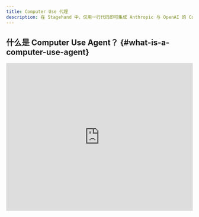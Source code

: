 ```yaml
---
title: Computer Use 代理
description: 在 Stagehand 中，仅用一行代码即可集成 Anthropic 与 OpenAI 的 Computer Use API。
---
```


## 什么是 Computer Use Agent？ {#what-is-a-computer-use-agent}

<iframe width="100%" height="400" src="https://www.youtube.com/embed/ODaHJzOyVCQ" title="YouTube video player" frameborder="0" allow="accelerometer; autoplay; clipboard-write; encrypted-media; gyroscope; picture-in-picture" allowfullscreen />

你可能听说过 [Claude Computer Use](https://www.anthropic.com/news/3-5-models-and-computer-use) 或 [OpenAI 的 Computer Using Agent](https://openai.com/index/computer-using-agent/)。

这些工具功能强大，能把自然语言转化为计算机上的具体操作。但在此之外，你通常需要自己编写代码，才能将这些操作转换成 Playwright 命令。

Stagehand 不仅负责执行 Computer Use 的输出，还支持你只用一行代码在 OpenAI 和 Anthropic 的模型之间热切换。

## 如何在 Stagehand 中使用 Computer Use Agent {#how-to-use-a-computer-use-agent-in-stagehand}

Stagehand 只需一行代码即可使用 Computer Use Agent：

<Note>
  **重要：请配置浏览器窗口尺寸**

  Computer Use Agent 通常会返回用于点击屏幕的 XY 坐标，因此需要先配置浏览器窗口尺寸。

  如果未指定，默认尺寸为 1024x768。你也可以在 `browserbaseSessionCreateParams` 或 `localBrowserLaunchOptions` 选项中进行配置。
</Note>

### 配置浏览器尺寸 {#configuring-browser-dimensions}

不同运行环境的浏览器配置有所差异：

<Tabs>
  <Tab title="BROWSERBASE">
    <CodeGroup>
      ```typescript TypeScript
      import { Stagehand } from "@browserbasehq/stagehand";

      const stagehand = new Stagehand({
      	env: "BROWSERBASE",
        	apiKey: process.env.BROWSERBASE_API_KEY /* API key for authentication */,
          projectId: process.env.BROWSERBASE_PROJECT_ID /* Project identifier */,
        
          browserbaseSessionCreateParams: {
            projectId: process.env.BROWSERBASE_PROJECT_ID!,
            browserSettings: {
      		blockAds: true,
              viewport: {
                width: 1024,
                height: 768,
              },
            },
        	},
      });

      await stagehand.init();
      ```

      ```python Python
      import os
      from stagehand import Stagehand, StagehandConfig

      stagehand = Stagehand(StagehandConfig(
          env="BROWSERBASE",
          api_key=os.getenv("BROWSERBASE_API_KEY"),  # API key for authentication
          project_id=os.getenv("BROWSERBASE_PROJECT_ID"),  # Project identifier
          
          browserbase_session_create_params={
              "projectId": os.getenv("BROWSERBASE_PROJECT_ID"),
              "browserSettings": {
                  "blockAds": True,
                  "viewport": {
                      "width": 1024,
                      "height": 768,
                  },
              },
          },
      ))

      await stagehand.init()
      ```
    </CodeGroup>
  </Tab>

  <Tab title="LOCAL">
    <CodeGroup>
      ```typescript TypeScript
      import { Stagehand } from "@browserbasehq/stagehand";

      const stagehand = new Stagehand({
        env: "LOCAL",
        localBrowserLaunchOptions: {
          headless: false,
          viewport: {
            width: 1024,
            height: 768,
          },
        }
      });

      await stagehand.init();
      ```

      ```python Python
      from stagehand import Stagehand, StagehandConfig

      stagehand = Stagehand(StagehandConfig(
          env="LOCAL",
          local_browser_launch_options={
              "headless": False,
              "viewport": {
                  "width": 1024,
                  "height": 768",
              },
          }
      ))

      await stagehand.init()
      ```
    </CodeGroup>
  </Tab>
</Tabs>

### 指挥你的 Computer Use Agent {#direct-your-computer-use-agent}

在代理实例上调用 `execute` 来下达任务。

<CodeGroup>
  ```typescript TypeScript
  // Navigate to a website
  await stagehand.page.goto("https://www.google.com");

  const agent = stagehand.agent({
  	// You can use either OpenAI or Anthropic
  	provider: "anthropic",
  	// The model to use (computer-use-preview for OpenAI)
  	model: "claude-sonnet-4-20250514",

  	// Customize the system prompt
  	instructions: `You are a helpful assistant that can use a web browser.
  	Do not ask follow up questions, the user will trust your judgement.`,

  	// Customize the API key
  	options: {
  		apiKey: process.env.ANTHROPIC_API_KEY,
  	},
  });

  // Execute the agent
  await agent.execute("Apply for a library card at the San Francisco Public Library");
  ```

  ```python Python
  import os

  # Navigate to a website
  await stagehand.page.goto("https://www.google.com")

  agent = stagehand.agent({
      # The model to use
      model="computer-use-preview",

      # Customize the system prompt
      instructions="You are a helpful assistant that can use a web browser. Do not ask follow up questions, the user will trust your judgement.",

      # Customize the API key
      options={
          "apiKey": os.getenv("ANTHROPIC_API_KEY"),
      },
  })

  # Execute the agent
  await agent.execute("Apply for a library card at the San Francisco Public Library")
  ```
</CodeGroup>

你也可以通过以下方式设置代理可执行的最大步数：

<CodeGroup>
  ```typescript TypeScript
  await agent.execute({
  	instructions: "Apply for a library card at the San Francisco Public Library",
  	maxSteps: 10,
  });
  ```

  ```python Python
  await agent.execute(
  	"Apply for a library card at the San Francisco Public Library",
  	max_steps=10,
  )
  ```
</CodeGroup>